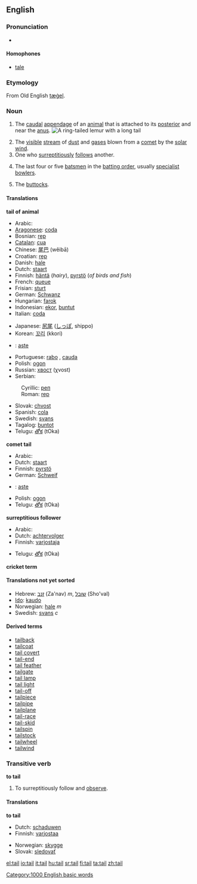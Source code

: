 ==English==

===Pronunciation===
*{{audio|en-us-tail.ogg|Audio (US)}}

====Homophones====
*[[tale]]

===Etymology===
From Old English [[tægel|tæġel]].

===Noun===
{{en-noun-reg}}

#{{anatomy}} The [[caudal]] [[appendage]] of an [[animal]] that is attached to its [[posterior]] and near the [[anus]].  [[Image:Lemur catta tail.jpg|thumb|A ring-tailed lemur with a long '''tail''']]
#The [[visible]] [[stream]] of [[dust]] and [[gas]]es blown from a [[comet]] by the [[solar wind]].
#One who [[surreptitious]]ly [[follow]]s another.
#{{Cricket}} The last four or five [[batsman|batsmen]] in the [[batting order]], usually [[specialist]] [[bowlers]].
# The [[buttocks]].

====Translations====

<!--DefA-->'''tail of animal'''
{{top}}
*Arabic: {{ARchar|[[ذنب]]}} {{Unicode|(ðánab)}} {{m}}
*[[Aragonese]]: [[coda]] {{f}}
*Bosnian: [[rep#Bosnian|rep]] {{m}}
*[[Catalan]]: [[cua]] {{f}}
*Chinese: [[尾巴]] (wěibā)
*Croatian: [[rep#Croatian|rep]] {{m}}
*Danish: [[hale]] {{c}}
*Dutch: [[staart]] {{m}}
*Finnish: [[häntä]] (''hairy''), [[pyrstö]] (''of birds and fish'')
*French: [[queue#French|queue]] {{f}}
*Frisian: [[sturt]]
*German: [[Schwanz]] {{m}}
*Hungarian: [[farok]]
*Indonesian: [[ekor]], [[buntut]]
*Italian: [[coda#Italian|coda]] {{f}}
{{mid}}
*Japanese: [[尻尾]] ([[しっぽ]], shippo)
*Korean: [[꼬리]] (kkori)
*{{lv}}: [[aste]] {{f}}
*Portuguese: [[rabo]] {{m}}, [[cauda]] {{f}}
*Polish: [[ogon]] {{m}}
*Russian: [[хвост]] (χvost) {{m}}
*Serbian:
:Cyrillic: [[реп#Serbian|реп]] {{m}}
:Roman: [[rep#Serbian|rep]] {{m}}
*Slovak: [[chvost]] {{m}}
*Spanish: [[cola]] {{f}}
*Swedish: [[svans]]
*Tagalog: [[buntot]] {{n}}
*Telugu: [[తోక]] (tOka)
{{bottom}}

<!--DefB-->'''comet tail'''
{{top}}
*Arabic: {{ARchar|[[ذنب]]}} {{Unicode|(ðánab)}} {{m}}
*Dutch: [[staart]] {{m}}
*Finnish: [[pyrstö]]
*German: [[Schweif]] {{m}}
{{mid}}
*{{lv}}: [[aste]] {{f}}
*Polish: [[ogon]] {{m}}
*Telugu: [[తోక]] (tOka)
{{bottom}}

<!--DefC-->'''surreptitious follower'''
{{top}}
*Arabic: {{ARchar|[[ذنب]]}} {{Unicode|(ðánab)}} {{m}}
*Dutch: [[achtervolger]] {{m}}
*Finnish: [[varjostaja]]
{{mid}}
*Telugu: [[తోక]] (tOka)
{{bottom}}

<!--DefD-->'''cricket term'''
{{top}}
{{mid}}
{{bottom}}

====Translations not yet sorted====
*Hebrew: [[זנב]] (Za'nav) ''m'', [[שובל]] (Sho'val)
*[[Ido]]: [[kaudo]]
*Norwegian: [[hale]] ''m''
*Swedish: [[svans]] ''c''

====Derived terms====
* [[tailback]]
* [[tailcoat]]
* [[tail covert]]
* [[tail-end]]
* [[tail feather]]
* [[tailgate]]
* [[tail lamp]]
* [[tail light]]
* [[tail-off]]
* [[tailpiece]]
* [[tailpipe]]
* [[tailplane]]
* [[tail-race]]
* [[tail-skid]]
* [[tailspin]]
* [[tailstock]]
* [[tailwheel]]
* [[tailwind]]

===Transitive verb===
'''to tail'''

#To surreptitiously follow and [[observe]].

====Translations====
<!--DefA-->'''to tail'''
{{top}}
*Dutch: [[schaduwen]]
*Finnish: [[varjostaa]]
{{mid}}
*Norwegian: [[skygge]]
*Slovak: [[sledovať]]
{{bottom}}

[[Category:1000 English basic words]]

[[el:tail]]
[[io:tail]]
[[it:tail]]
[[hu:tail]]
[[sr:tail]]
[[fi:tail]]
[[ta:tail]]
[[zh:tail]]